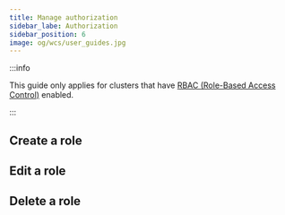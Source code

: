 ```yaml
---
title: Manage authorization
sidebar_labe: Authorization
sidebar_position: 6
image: og/wcs/user_guides.jpg
---
```


:::info

This guide only applies for clusters that have [RBAC (Role-Based Access Control)](/developers/weaviate/configuration/rbac/index.mdx) enabled.

:::

## Create a role

## Edit a role

## Delete a role
